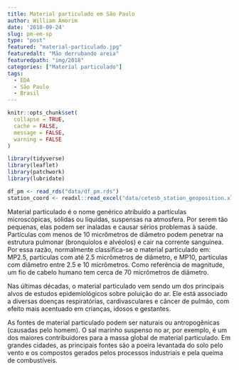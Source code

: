 ```yaml
---
title: Material particulado em São Paulo
author: William Amorim
date: '2018-09-24'
slug: pm-em-sp
type: "post"
featured: "material-particulado.jpg"
featuredalt: "Mão derrubando areia"
featuredpath: "img/2018"
categories: ["Material particulado"]
tags:
  - EDA
  - São Paulo
  - Brasil
---
```


```r
knitr::opts_chunk$set(
  collapse = TRUE, 
  cache = FALSE, 
  message = FALSE,
  warning = FALSE
)
```

```r
library(tidyverse)
library(leaflet)
library(patchwork)
library(lubridate)

df_pm <- read_rds("data/df_pm.rds")
station_coord <- readxl::read_excel("data/cetesb_station_geoposition.xlsx")
```

Material particulado é o nome genérico atribuído a partículas microscópicas,  sólidas ou líquidas, suspensas na atmosfera. Por serem tão pequenas, elas podem ser inaladas e causar sérios problemas à saúde. Partículas com menos de 10 micrômetros de diâmetro podem penetrar na estrutura pulmonar (bronquíolos e alvéolos) e cair na corrente sanguínea. Por essa razão, normalmente classifica-se o material particulado em: MP2.5, partículas com até 2.5 micrômetros de diâmetro, e MP10, partículas com diâmetro entre 2.5 e 10 micrômetros. Como referência de magnitude, um fio de cabelo humano tem cerca de 70 micrômetros de diâmetro.

Nas últimas décadas, o material particulado vem sendo um dos principais alvos de estudos epidemiológicos sobre poluição do ar. Ele está associado a diversas doenças respiratórias, cardivasculares e câncer de pulmão, com efeito mais acentuado em crianças, idosos e gestantes.

As fontes de material particulado podem ser naturais ou antropogênicas (causadas pelo homem). O sal marinho suspenso no ar, por exemplo, é um dos maiores contribuidores para a massa global de material particulado. Em grandes cidades, as principais fontes são a poeira levantada do solo pelo vento e os compostos gerados pelos processos industriais e pela queima de combustíveis.

